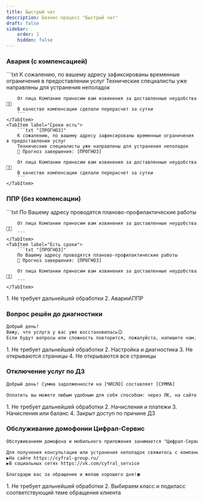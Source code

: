 ```yaml
---
title: Быстрый чат
description: Бизнес-процесс "Быстрый чат"
draft: false
sidebar:
    order: 1
    hidden: false
---
```



<LinkCard
    title="Регламент"
    href="https://clever.ertelecom.ru/content/space/4/article/8101"
    target="_blank"
    description="Открыть регламент в базе знаний"
/>

### Авария (с компенсацией)
<Tabs>
    <TabItem label="Сроков нет">
        ```txt
        К сожалению, по вашему адресу зафиксированы временные ограничения в предоставлении услуг
        Технические специалисты уже направлены для устранения неполадок

        От лица Компании приносим вам извинения за доставленные неудобства🙏🏼
        В качестве компенсации сделали перерасчет за сутки
        ```
    </TabItem>
    <TabItem label="Сроки есть">
        ```txt "[ПРОГНОЗ]"
        К сожалению, по вашему адресу зафиксированы временные ограничения в предоставлении услуг
        Технические специалисты уже направлены для устранения неполадок
        🔧 Прогноз завершения: [ПРОГНОЗ]

        От лица Компании приносим вам извинения за доставленные неудобства🙏🏼
        В качестве компенсации сделали перерасчет за сутки
        ```
    </TabItem>
</Tabs>

### ППР (без компенсации)
<Tabs>
    <TabItem label="Сроков нет">
        ```txt
        По Вашему адресу проводятся планово-профилактические работы

        От лица Компании приносим вам извинения за доставленные неудобства🙏🏼
        ```
    </TabItem>
    <TabItem label="Есть сроки">
        ```txt "[ПРОГНОЗ]"
        По Вашему адресу проводятся планово-профилактические работы
        🔧 Прогноз завершения: [ПРОГНОЗ]

        От лица Компании приносим вам извинения за доставленные неудобства🙏🏼
        ```
    </TabItem>
</Tabs>

<Steps>
    1. Не требует дальнейшей обработки
    2. Аварии\ППР
</Steps>

### Вопрос решён до диагностики
```txt
Добрый день!
Вижу, что услуга у вас уже восстановилась😉
Если будут вопросы или сложность повторится, пожалуйста, напишите нам.
```

<Steps>
    1. Не требует дальнейшей обработки
    2. Настройка и диагностика
    3. Не открываются страницы
    4. Не открываются все страницы
</Steps>

### Отключение услуг по ДЗ
```txt "[ЧИСЛО]" "[СУММА]"
Добрый день! Сумма задолженности на [ЧИСЛО] составляет [СУММА]

Оплатить вы можете любым удобным для себя способом: через ЛК, на сайте или через мобильное приложение банка.
```

<Steps>
    1. Не требует дальнейшей обработки
    2. Начисления и платежи
    3. Начисления или баланс
    4. Закрыт доступ по причине ДЗ
</Steps>

### Обслуживание домофонии Цифрал-Сервис
```txt
Обслуживанием домофона и мобильного приложения занимается "Цифрал-Сервис"🛠

Для получения консультации или устранения неполадок свяжитесь с компанией в доступных каналах:
▶️На сайте https://cyfral-group.ru/
▶️В социальных сетях https://vk.com/cyfral_service

Благодарю вас за обращение и желаю хорошего дня!🍀
```

<Steps>
    1. Не требует дальнейшей обработки
    2. Выбираем класс и подкласс соответствующий теме обращения клиента
</Steps>